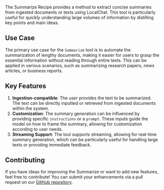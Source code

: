 The Summarize Recipe provides a method to extract concise summaries from ingested documents or texts using LocalChat.
This tool is particularly useful for quickly understanding large volumes of information by distilling key points and main ideas.

## Use Case

The primary use case for the `Summarize` tool is to automate the summarization of lengthy documents,
making it easier for users to grasp the essential information without reading through entire texts.
This can be applied in various scenarios, such as summarizing research papers, news articles, or business reports.

## Key Features

1. **Ingestion-compatible**: The user provides the text to be summarized. The text can be directly inputted or retrieved from ingested documents within the system.
2. **Customization**: The summary generation can be influenced by providing specific `instructions` or a `prompt`. These inputs guide the model on how to frame the summary, allowing for customization according to user needs.
3. **Streaming Support**: The tool supports streaming, allowing for real-time summary generation, which can be particularly useful for handling large texts or providing immediate feedback.

## Contributing

If you have ideas for improving the Summarize or want to add new features, feel free to contribute!
You can submit your enhancements via a pull request on our [GitHub repository](https://github.com/skillpedia-ai/local-chat).

